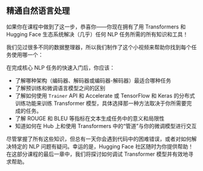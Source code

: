
## 精通自然语言处理 

如果你在课程中做到了这一步，恭喜你——你现在拥有了用 Transformers 和 Hugging Face 生态系统解决（几乎）任何 NLP 任务所需的所有知识和工具！

我们见过很多不同的数据整理器，所以我们制作了这个小视频来帮助你找到每个任务使用哪一个：

在完成核心 NLP 任务的快速入门后，你应该：

* 了解哪种架构（编码器、解码器或编码器-解码器）最适合哪种任务
* 了解预训练和微调语言模型之间的区别
* 了解如何使用 `Trainer` API 和 Accelerate 或 TensorFlow 和 Keras 的分布式训练功能来训练 Transformer 模型，具体选择那一种方法取决于你所需要完成的任务。
* 了解 ROUGE 和 BLEU 等指标在文本生成任务中的意义和局限性
* 知道如何在 Hub 上和使用 Transformers 中的“管道”与你的微调模型进行交互

尽管掌握了所有这些知识，但总有一天你会遇到代码中的困难错误，或者对如何解决特定的 NLP 问题有疑问。幸运的是，Hugging Face 社区随时为你提供帮助！在这部分课程的最后一章中，我们将探讨如何调试 Transformer 模型并有效地寻求帮助。